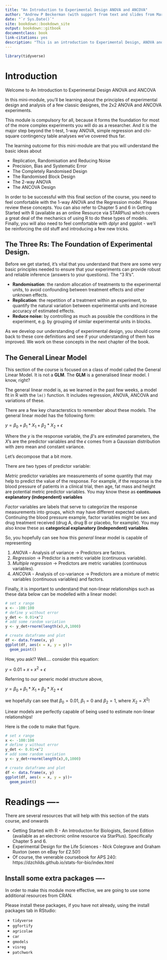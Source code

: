 ```yaml
--- 
title: "An Introduction to Experimental Design ANOVA and ANCOVA"
author: "Andrew P Beckerman (with support from text and slides from Mark Rees and Gareth Phoenix)"
date: "`r Sys.Date()`"
site: bookdown::bookdown_site
output: bookdown::gitbook
documentclass: book
link-citations: yes
description: "This is an introduction to Experimental Design, ANOVA and ANCOVA analyses."
---
```


```r
library(tidyverse)
```

# Introduction

Welcome to An Introduction to Experimental Design ANOVA and ANCOVA

In this mini-module, you'll be learning about the principles of experimental design and analysis of a few classic designes, the 2x2 ANOVA and ANCOVA experiments.

This module is compulsory for all, because it forms the foundation for most of the more complex experiments you will do as a researcher.  And it is the major step beyond the t-test, 1-way ANOVA, simple regression and chi-square contingency table analyses we've covered thus far.

The learning outcome for this mini-module are that you will understand the basic ideas about

- Replication, Randomisation and Reducing Noise
- Precision, Bias and Systematic Error
- The Completely Randomised Design
- The Randomised Block Design
- The 2-way ANOVA
- The ANCOVA Design

In order to be successful with this final section of the course, you need to feel comfortable with the 1-way ANOVA and the Regression model.  Please review these concepts.  You can also refer to Chapter 5 and 6 in Getting Started with R (available as an online Resource via STARPlus) which covers a great deal of the mechanics of using R to do these types of models. Finally, you will also need to feel comfortable with dplyr and ggplot - we'll be reinforcing the old stuff and introducing a few new tricks.

## The Three Rs: The Foundation of Experimental Design.

Before we get started, it's vital that you understand that there are some very basic principles needed to ensure that your experiments can provide robust and reliable inference (answers to your questions).  The “3 R’s”. 

- **Randomisation**: the random allocation of treatments to the experimental units, to avoid confounding between treatment effects and other unknown effects.
- **Replication**: the repetition of a treatment within an experiment, to quantify the natural variation between experimental units and increase accuracy of estimated effects.
- **Reduce noise:** by controlling as much as possible the conditions in the experiment, e.g. by grouping of similar experimental units in blocks.

As we develop our understanding of experimental design, you should come back to these core definitions and see if your understanding of them has improved.  We work on these concepts in the next chapter of the book.

## The General Linear Model

This section of the course is focused on a class of model called the General Linear Model.  It is not a **GLM**.  The **GLM** is a generalised linear model.  I know, right?

The general linear model is, as we learned in the past few weeks, a model fit in R with the `lm()` function.  It includes regression, ANOVA, ANCOVA and variations of these.  

There are a few key characterstics to remember about these models. The general linear model has the following form:

$y = \beta_{0}+\beta_{1}*X_{1}+\beta_{2}*X_{2}+\epsilon$

Where the $y$ is the response variable, the $\beta$'s are estimated parameters, the $X$'s are the predictor variables and the $\epsilon$ comes from a Gaussian distribution with zero mean and constant variance.

Let's decompose that a bit more.

There are two types of predictor variable:

_Metric_ predictor variables are measurements of some quantity that may help to predict the value of the response. For example, if the response is the blood pressure of patients in a clinical trial, then age, fat mass and height are potential metric predictor variables.  You may know these as **continuous explanatory (independent) variables**

_Factor_ variables are labels that serve to categorize the response measurements into groups, which may have different expected values. Continuing the blood pressure example, factor variables might be sex and drug treatment received (drug A, drug B or placebo, for example).  You may also know these as **categorical explanatory (independent) variables**.

So, you hopefully can see how this _general_ linear model is capable of representing

1. *ANOVA* – Analysis of variance -> Predictors are factors.
2. *Regression* -> Predictor is a metric variable (continuous variable).                  
3. *Multiple regression* -> Predictors are metric variables (continuous variables). 
4. *ANCOVA* - Analysis of co-variance -> Predictors are a mixture of metric variables (continuous variables) and factors.

Finally, it is important to understand that non-linear relationships such as these data below can be modelled with a linear model:

```r
# set x range
x <- -100:100
# define y without error
y_det <- 0.01+x^2
# add some random variation
y <- y_det+rnorm(length(x),0,1000)

# create dataframe and plot
df <- data.frame(x, y)
ggplot(df, aes(x = x, y = y))+
  geom_point()
```

How, you ask!?  Well.... consider this equation:

$y = 0.01 + x + x^{2} + \epsilon$

Referring to our generic model structure above, 

$y = \beta_{0}+\beta_{1}*X_{1}+\beta_{2}*X_{2}+\epsilon$

we hopefully can see that $\beta_{0} = 0.01$, $\beta_{1} = 0$ and $\beta_{2} = 1$, where $X_{2} = X^{2}$!

Linear models are perfectly capable of being used to estimate non-linear relationships!

Here is the code to make that figure.

```r
# set x range
x <- -100:100
# define y without error
y_det <- 0.01+x^2
# add some random variation
y <- y_det+rnorm(length(x),0,1000)

# create dataframe and plot
df <- data.frame(x, y)
ggplot(df, aes(x = x, y = y))+
  geom_point()
```

# Readings ----

There are several resources that will help with this section of the stats course, and onwards

- Getting Started with R - An Introducton for Biologists, Second Edition (available as an electronic online resource via StarPlus).  Specifically Chapter 5 and 6.
- Experimental Design for the Life Sciences - Nick Colegrave and Graham Ruxton (seen on eBay for £2.50!)
- Of course, the venerable coursebook for APS 240: https://dzchilds.github.io/stats-for-bio/index.html

## Install some extra packages ----

In order to make this module more effective, we are going to use some additional resources from CRAN.

Please install these packages, if you have not already, using the install packages tab in RStudio:

- `tidyverse`
- `ggfortify`
- `agricolae`
- `car`
- `gmodels`
- `visreg`
- `patchwork`
